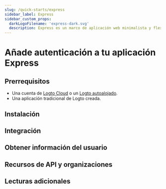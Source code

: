 ```yaml
---
slug: /quick-starts/express
sidebar_label: Express
sidebar_custom_props:
  darkLogoFilename: 'express-dark.svg'
  description: Express es un marco de aplicación web minimalista y flexible para Node.js que proporciona un conjunto robusto de características para aplicaciones web y móviles.
---
```




# Añade autenticación a tu aplicación Express

<GuideTip />

## Prerrequisitos

- Una cuenta de [Logto Cloud](https://cloud.logto.io) o un [Logto autoalojado](/introduction/set-up-logto-oss).
- Una aplicación tradicional de Logto creada.

## Instalación

<Installation />

## Integración

<Integration />

## Obtener información del usuario

<GetUserInformation />

## Recursos de API y organizaciones

<ApiResources />

## Lecturas adicionales

<FurtherReadings />
